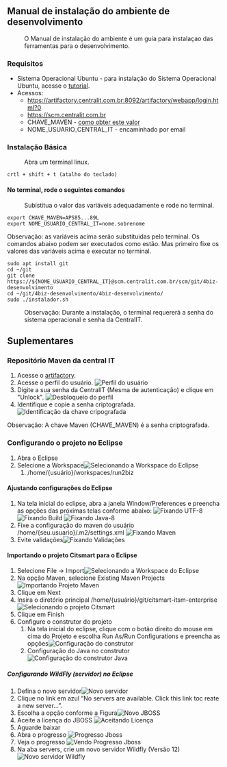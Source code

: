 == Manual de instalação do ambiente de desenvolvimento ==
:O Manual de instalação do ambiente é um guia para instalaçao das ferramentas para o desenvolvimento.

=== Requisitos ===
* Sistema Operacional Ubuntu - para instalação do Sistema Operacional Ubuntu, acesse o [https://www.techtudo.com.br/noticias/2016/01/como-instalar-o-ubuntu.ghtml tutorial].
* Acessos:
** https://artifactory.centralit.com.br:8092/artifactory/webapp/login.html?0
** https://scm.centralit.com.br
** CHAVE_MAVEN - [[#repositório-maven-da-central-it|como obter este valor]]
** NOME_USUARIO_CENTRAL_IT - encaminhado por email 
===Instalação Básica===
: Abra um terminal linux. 
<pre>crtl + shift + t (atalho do teclado) </pre> 

==== No terminal, rode o seguintes comandos ====
: Subistitua o valor das variáveis adequadamente e rode no terminal.
<pre>
export CHAVE_MAVEN=APS85...89L
export NOME_USUARIO_CENTRAL_IT=nome.sobrenome 
</pre>
Observação: as variáveis acima serão substituidas pelo terminal. Os comandos abaixo podem ser executados como estão. Mas primeiro fixe os valores das variáveis acima e executar no terminal.
<pre>
sudo apt install git
cd ~/git
git clone https://${NOME_USUARIO_CENTRAL_IT}@scm.centralit.com.br/scm/git/4biz-desenvolvimento
cd ~/git/4biz-desenvolvimento/4biz-desenvolvimento/
sudo ./instalador.sh
</pre>
: Observação: Durante a instalação, o terminal requererá a senha do sistema operacional e senha da CentralIT.

== Suplementares ==

=== Repositório Maven da central IT ===
# Acesse o [https://artifactory.centralit.com.br:8092/artifactory/webapp/login.html?0 artifactory].
# Acesse o perfil do usuário. [[File:tutorial/artifactory/perfil.jpeg|Perfil do usuário]]
# Digite a sua senha da CentralIT (Mesma de autenticação) e clique em "Unlock". [[File:tutorial/artifactory/desbloqueio_de_perfil.jpeg|Desbloqueio do perfil]]
# Identifique e copie a senha criptografada. [[File:tutorial/artifactory/identificacao_chave_criptografada.png|Identificação da chave cripografada]]
Observação: A chave Maven (CHAVE_MAVEN) é a senha criptografada.

=== Configurando o projeto no Eclipse ===
# Abra o Eclipse
# Selecione a Workspace[[File:tutorial/eclipse/abrindo-eclipse.png|Selecionando a Workspace do Eclipse]]
## /home/{usuário}/workspaces/run2biz
====Ajustando configurações do Eclipse====
#Na tela inicial do eclipse, abra a janela Window/Preferences e preencha as opções das próximas telas conforme abaixo: [[File:tutorial/eclipse/utf-8.png|Fixando UTF-8]] [[File:tutorial/eclipse/build.png|Fixando Build]] [[File:tutorial/eclipse/java-8.png|Fixando Java-8]]
#Fixe a configuração do maven do usuário /home/{seu.usuario}/.m2/settings.xml [[File:tutorial/eclipse/utf-8.png|Fixando Maven]]
#Evite validações[[File:tutorial/eclipse/evitando-validacoes.png|Fixando Validações]]

====Importando o projeto Citsmart para o Eclipse====
# Selecione File -> Import[[File:tutorial/eclipse/workspace-importacao.png|Selecionando a Workspace do Eclipse]]
# Na opção Maven, selecione Existing Maven Projects[[File:tutorial/eclipse/importando-projeto-maven.png|Importando Projeto Maven]]
# Clique em Next
# Insira o diretório principal /home/{usuário}/git/citsmart-itsm-enterprise[[File:tutorial/eclipse/selecionando-projeto-citsmat-1.png|Selecionando o projeto Citsmart]]
# Clique em Finish
# Configure o construtor do projeto
##  Na tela inicial do eclipse, clique com o botão direito do mouse em cima do Projeto e escolha Run As/Run Configurations e preencha as opções[[File:tutorial/eclipse/configuracao-do-construtor-maven.png|Configuração do construtor]]
##  Configuração do Java no construtor[[File:tutorial/eclipse/configuracao-do-construtor-maven-java.png|Configuração do construtor Java]]

=====Configurando WildFly (servidor) no Eclipse=====
# Defina o novo servidor[[File:tutorial/eclipse/novo-servidor.png|Novo servidor]]
# Clique no link em azul “No servers are available. Click this link toc reate a new server...”. 
# Escolha a opção conforme a Figura[[File:tutorial/eclipse/novo-jboss.png|Novo JBOSS]]
# Aceite a licença do JBOSS [[File:tutorial/eclipse/aceitando-licenca-jboss.png|Aceitando Licença]]
# Aguarde baixar
# Abra o progresso [[File:tutorial/eclipse/progresso-jboss.png|Progresso Jboss]]
# Veja o progresso [[File:tutorial/eclipse/vendo-progresso.png|Vendo Progresso Jboss]]
# Na aba servers, crie um novo servidor Wildfly (Versão 12) [[File:tutorial/eclipse/novo-servidor-wildfly.png|Novo servidor Wildfly]]








